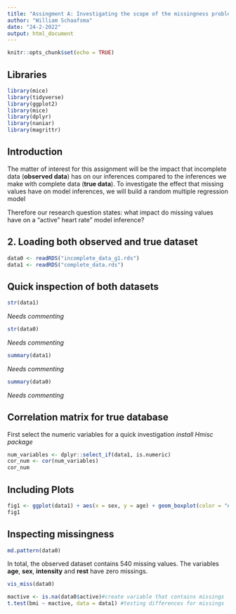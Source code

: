 ```yaml
---
title: "Assingment A: Investigating the scope of the missingness problem"
author: "William Schaafsma"
date: "24-2-2022"
output: html_document
---
```


```r
knitr::opts_chunk$set(echo = TRUE)
```

## Libraries
```r
library(mice)
library(tidyverse)
library(ggplot2)
library(mice)
library(dplyr)
library(naniar)
library(magrittr)

```

## Introduction

The matter of interest for this assignment will be the impact that incomplete data (**observed data**) has on our inferences compared to the inferences we make with complete data (**true data**). To investigate the effect that missing values have on model inferences, we will build a random multiple regression model 

Therefore our research question states: what impact do missing values have on a "active" heart rate" model inference?

## 2. Loading both observed and true dataset
```r
data0 <- readRDS("incomplete_data_g1.rds")
data1 <- readRDS("complete_data.rds")
```


## Quick inspection of both datasets
```r
str(data1)
```
*Needs commenting*
```r
str(data0)
```
*Needs commenting*
```r
summary(data1)
```
*Needs commenting*
```r
summary(data0)
```
*Needs commenting*

## Correlation matrix for true database
First select the numeric variables for a quick investigation
*install Hmisc package*
```r
num_variables <- dplyr::select_if(data1, is.numeric)
cor_num <- cor(num_variables)
cor_num
```


## Including Plots
```r
fig1 <- ggplot(data1) + aes(x = sex, y = age) + geom_boxplot(color = "#f49bd2")
fig1
```

## Inspecting missingness
```r
md.pattern(data0)
```
In total, the observed dataset contains 540 missing values. The variables **age**, **sex**, **intensity** and **rest** have zero missings. 
```r
vis_miss(data0)
```

```r
mactive <- is.na(data0$active)#create variable that contains missings
t.test(bmi ~ mactive, data = data1) #testing differences for missings
```
